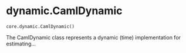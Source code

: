 # dynamic.CamlDynamic { #caml.core.dynamic.CamlDynamic }

`core.dynamic.CamlDynamic()`

The CamlDynamic class represents a dynamic (time) implementation for estimating...